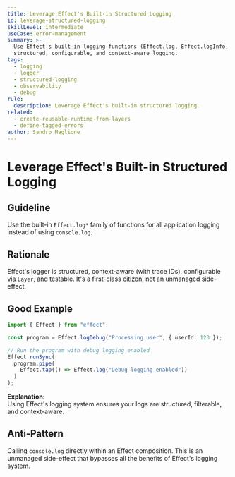 ```yaml
---
title: Leverage Effect's Built-in Structured Logging
id: leverage-structured-logging
skillLevel: intermediate
useCase: error-management
summary: >-
  Use Effect's built-in logging functions (Effect.log, Effect.logInfo, etc.) for
  structured, configurable, and context-aware logging.
tags:
  - logging
  - logger
  - structured-logging
  - observability
  - debug
rule:
  description: Leverage Effect's built-in structured logging.
related:
  - create-reusable-runtime-from-layers
  - define-tagged-errors
author: Sandro Maglione
---
```


# Leverage Effect's Built-in Structured Logging

## Guideline

Use the built-in `Effect.log*` family of functions for all application logging
instead of using `console.log`.

## Rationale

Effect's logger is structured, context-aware (with trace IDs), configurable
via `Layer`, and testable. It's a first-class citizen, not an unmanaged
side-effect.

## Good Example

```typescript
import { Effect } from "effect";

const program = Effect.logDebug("Processing user", { userId: 123 });

// Run the program with debug logging enabled
Effect.runSync(
  program.pipe(
    Effect.tap(() => Effect.log("Debug logging enabled"))
  )
);
```

**Explanation:**  
Using Effect's logging system ensures your logs are structured, filterable,
and context-aware.

## Anti-Pattern

Calling `console.log` directly within an Effect composition. This is an
unmanaged side-effect that bypasses all the benefits of Effect's logging system.
